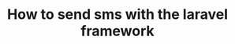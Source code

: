 ---
title: 'How to send sms with the laravel framework'
publishedAt: '2023-12-06'
description: 'Send an sms with the most robust php framework'
englishOnly: 'true'
banner: 'bike'
tags: 'laravel sms'
---